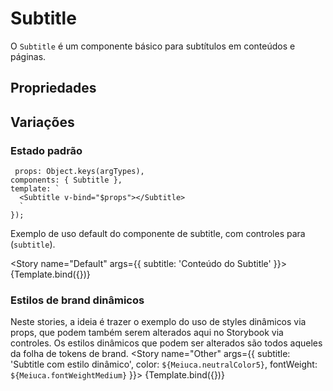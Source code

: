 

<Meta title="BaseComponents/Subtitle" component={Subtitle} />

# Subtitle
O `Subtitle` é um componente básico para subtítulos em conteúdos e páginas.
## Propriedades

<ArgsTable of={Subtitle} />

## Variações

### Estado padrão

     props: Object.keys(argTypes),
    components: { Subtitle },
    template: `
      <Subtitle v-bind="$props"></Subtitle>
      `
    });


Exemplo de uso default do componente de subtitle, com controles para (`subtitle`).

<Story 
  name="Default"
  args={{ 
    subtitle: 'Conteúdo do Subtitle'
  }}>
  {Template.bind({})}
</Story>

### Estilos de brand dinâmicos

Neste stories, a ideia é trazer o exemplo do uso de styles dinâmicos via props, 
que podem também serem alterados aqui no Storybook via controles.
Os estilos dinâmicos que podem ser alterados são todos aqueles da folha de tokens de brand.
<Story
  name="Other"
  args={{ 
    subtitle: 'Subtitle com estilo dinâmico',
    color: `${Meiuca.neutralColor5}`,
    fontWeight: `${Meiuca.fontWeightMedium}`
  }}>
  {Template.bind({})}
</Story>